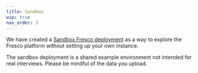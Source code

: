 ```yaml
---
title: Sandbox
wip: true
nav_order: 3
---
```


We have created a [Sandbox Fresco deployment](https://fresco-sandbox.networkcanvas.com/) as a way to explore the Fresco platform without setting up your own instance. 

<TipBox danger>

The sandbox deployment is a shared example environment not intended for real interviews. Please be mindful of the data you upload.

</TipBox>